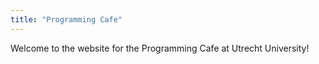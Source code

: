 ```yaml
---
title: "Programming Cafe"
---
```


Welcome to the website for the Programming Cafe at Utrecht University!
